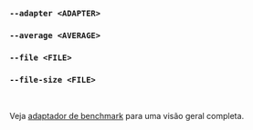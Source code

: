 ### `--adapter <ADAPTER>`
### `--average <AVERAGE>`
### `--file <FILE>`
### `--file-size <FILE>`

<br />

Veja [adaptador de benchmark](/pt/docs/explanation/adapters/) para uma visão geral completa.